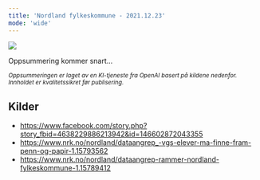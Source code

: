 ```yaml
---
title: 'Nordland fylkeskommune - 2021.12.23'
mode: 'wide'
---
```


<Frame>
<img src="/images/nordland-fylkeskommune.png" noZoom/>
</Frame>

Oppsummering kommer snart...

<sup><i>Oppsummeringen er laget av en KI-tjeneste fra OpenAI basert på kildene nedenfor. Innholdet er kvalitetssikret før publisering.</i></sup>

## Kilder
- https://www.facebook.com/story.php?story_fbid=4638229886213942&id=146602872043355
- https://www.nrk.no/nordland/dataangrep_-vgs-elever-ma-finne-fram-penn-og-papir-1.15793562
- https://www.nrk.no/nordland/dataangrep-rammer-nordland-fylkeskommune-1.15789412
